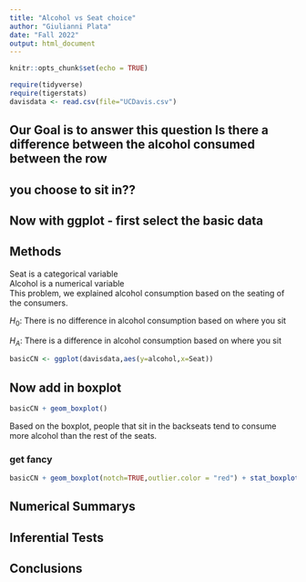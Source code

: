 ```yaml
---
title: "Alcohol vs Seat choice"
author: "Giulianni Plata"
date: "Fall 2022"
output: html_document
---
```


```r
knitr::opts_chunk$set(echo = TRUE)
```

```r
require(tidyverse)
require(tigerstats)
davisdata <- read.csv(file="UCDavis.csv")
```
## Our Goal is to answer this question Is there a difference between the alcohol consumed between the row
## you choose to sit in??

## Now with ggplot - first select the basic data

## Methods  
Seat is a categorical variable   
Alcohol is a numerical variable  
This problem, we explained alcohol consumption based on the seating of the consumers.  

$H_0$: There is no difference in alcohol consumption based on where you sit  

$H_A$: There is a difference in alcohol consumption based on where you sit


```r
basicCN <- ggplot(davisdata,aes(y=alcohol,x=Seat))
```
## Now add in boxplot

```r
basicCN + geom_boxplot()
```
  Based on the boxplot, people that sit in the backseats tend to consume more alcohol than the rest of the seats.
  
### get fancy  

```r
basicCN + geom_boxplot(notch=TRUE,outlier.color = "red") + stat_boxplot(geom ='errorbar') + labs(title="Fancy notch boxplot \n with 2 lines")
```

## Numerical Summarys 

## Inferential Tests

## Conclusions


